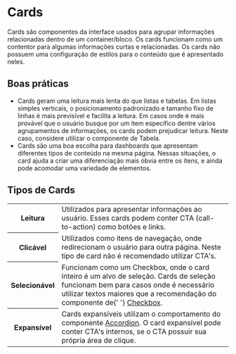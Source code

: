 # Cards

Cards são componentes da interface usados para agrupar informações relacionadas dentro de um container/bloco. Os cards funcionam como um contentor para algumas informações curtas e relacionadas. Os cards não possuem uma configuração de estilos para o conteúdo que é apresentado neles.

## Boas práticas

- Cards geram uma leitura mais lenta do que listas e tabelas. Em listas simples verticais, o posicionamento padronizado e tamanho fixo de linhas é mais previsível e facilita a leitura. Em casos onde é mais provável que o usuário busque por um item específico dentre vários agrupamentos de informações, os cards podem prejudicar leitura. Neste caso, considere utilizar o componente de Tabela.
- Cards são uma boa escolha para dashboards que apresentam diferentes tipos de conteúdo na mesma página. Nessas situações, o card ajuda a criar uma diferenciação mais óbvia entre os itens, e ainda pode acomodar uma variedade de elementos.

## Tipos de Cards

<table>
  <tbody>
    <tr>
      <th width={160}>Leitura</th>
      <td>
        Utilizados para apresentar informações ao usuário. Esses cards podem conter CTA (call-to-action) como botões e
        links.
      </td>
    </tr>
    <tr>
      <th>Clicável</th>
      <td>
        Utilizados como itens de navegação, onde redirecionam o usuário para outra página. Neste tipo de card não é
        recomendado utilizar CTA's.
      </td>
    </tr>
    <tr>
      <th>Selecionável</th>
      <td>
        Funcionam como um Checkbox, onde o card inteiro é um alvo de seleção. Cards de seleção funcionam bem para casos
        onde é necessário utilizar textos maiores que a recomendação do componente de{' '}
        <a href='/components/checkbox'>Checkbox</a>.
      </td>
    </tr>
    <tr>
      <th>Expansível</th>
      <td>
        Cards expansíveis utilizam o comportamento do componente <a href='/components/accordion'>Accordion</a>. O card
        expansível pode conter CTA's internos, se o CTA possuir sua própria área de clique.
      </td>
    </tr>
  </tbody>
</table>
